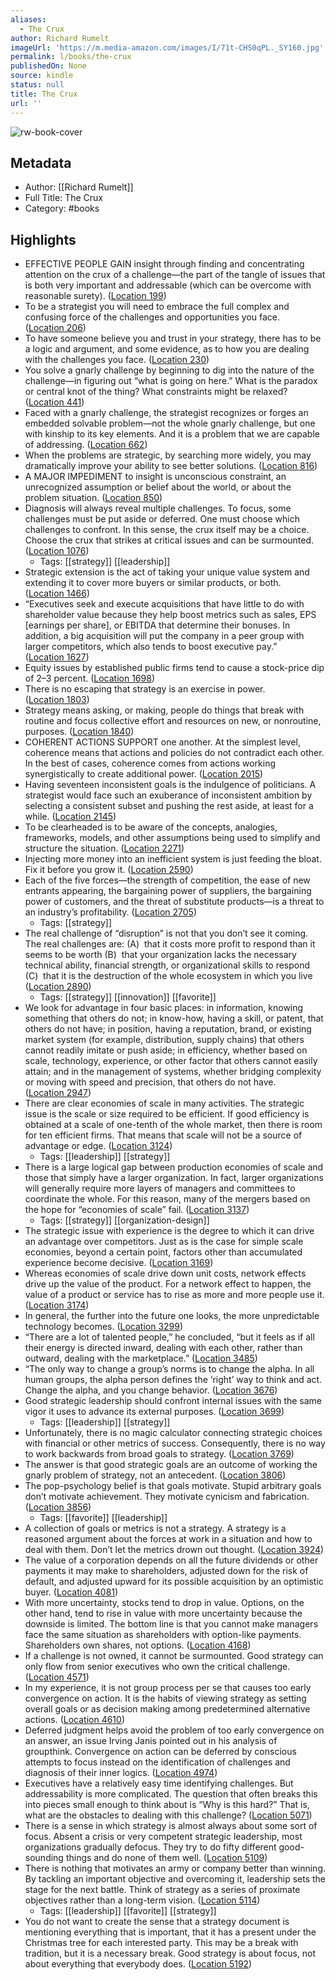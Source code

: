 ```yaml
---
aliases:
  - The Crux
author: Richard Rumelt
imageUrl: 'https://m.media-amazon.com/images/I/71t-CHS0qPL._SY160.jpg'
permalink: l/books/the-crux
publishedOn: None
source: kindle
status: null
title: The Crux
url: ''
---
```

![rw-book-cover](https://m.media-amazon.com/images/I/71t-CHS0qPL._SY160.jpg)

## Metadata

- Author: [[Richard Rumelt]]
- Full Title: The Crux
- Category: #books

## Highlights

- EFFECTIVE PEOPLE GAIN insight through finding and concentrating attention on the crux of a challenge—the part of the tangle of issues that is both very important and addressable (which can be overcome with reasonable surety). ([Location 199](https://readwise.io/to_kindle?action=open&asin=B09DQXXHWB&location=199))
- To be a strategist you will need to embrace the full complex and confusing force of the challenges and opportunities you face. ([Location 206](https://readwise.io/to_kindle?action=open&asin=B09DQXXHWB&location=206))
- To have someone believe you and trust in your strategy, there has to be a logic and argument, and some evidence, as to how you are dealing with the challenges you face. ([Location 230](https://readwise.io/to_kindle?action=open&asin=B09DQXXHWB&location=230))
- You solve a gnarly challenge by beginning to dig into the nature of the challenge—in figuring out “what is going on here.” What is the paradox or central knot of the thing? What constraints might be relaxed? ([Location 441](https://readwise.io/to_kindle?action=open&asin=B09DQXXHWB&location=441))
- Faced with a gnarly challenge, the strategist recognizes or forges an embedded solvable problem—not the whole gnarly challenge, but one with kinship to its key elements. And it is a problem that we are capable of addressing. ([Location 662](https://readwise.io/to_kindle?action=open&asin=B09DQXXHWB&location=662))
- When the problems are strategic, by searching more widely, you may dramatically improve your ability to see better solutions. ([Location 816](https://readwise.io/to_kindle?action=open&asin=B09DQXXHWB&location=816))
- A MAJOR IMPEDIMENT to insight is unconscious constraint, an unrecognized assumption or belief about the world, or about the problem situation. ([Location 850](https://readwise.io/to_kindle?action=open&asin=B09DQXXHWB&location=850))
- Diagnosis will always reveal multiple challenges. To focus, some challenges must be put aside or deferred. One must choose which challenges to confront. In this sense, the crux itself may be a choice. Choose the crux that strikes at critical issues and can be surmounted. ([Location 1076](https://readwise.io/to_kindle?action=open&asin=B09DQXXHWB&location=1076))
    - Tags: [[strategy]] [[leadership]]
- Strategic extension is the act of taking your unique value system and extending it to cover more buyers or similar products, or both. ([Location 1466](https://readwise.io/to_kindle?action=open&asin=B09DQXXHWB&location=1466))
- “Executives seek and execute acquisitions that have little to do with shareholder value because they help boost metrics such as sales, EPS [earnings per share], or EBITDA that determine their bonuses. In addition, a big acquisition will put the company in a peer group with larger competitors, which also tends to boost executive pay.” ([Location 1627](https://readwise.io/to_kindle?action=open&asin=B09DQXXHWB&location=1627))
- Equity issues by established public firms tend to cause a stock-price dip of 2–3 percent. ([Location 1698](https://readwise.io/to_kindle?action=open&asin=B09DQXXHWB&location=1698))
- There is no escaping that strategy is an exercise in power. ([Location 1803](https://readwise.io/to_kindle?action=open&asin=B09DQXXHWB&location=1803))
- Strategy means asking, or making, people do things that break with routine and focus collective effort and resources on new, or nonroutine, purposes. ([Location 1840](https://readwise.io/to_kindle?action=open&asin=B09DQXXHWB&location=1840))
- COHERENT ACTIONS SUPPORT one another. At the simplest level, coherence means that actions and policies do not contradict each other. In the best of cases, coherence comes from actions working synergistically to create additional power. ([Location 2015](https://readwise.io/to_kindle?action=open&asin=B09DQXXHWB&location=2015))
- Having seventeen inconsistent goals is the indulgence of politicians. A strategist would face such an exuberance of inconsistent ambition by selecting a consistent subset and pushing the rest aside, at least for a while. ([Location 2145](https://readwise.io/to_kindle?action=open&asin=B09DQXXHWB&location=2145))
- To be clearheaded is to be aware of the concepts, analogies, frameworks, models, and other assumptions being used to simplify and structure the situation. ([Location 2271](https://readwise.io/to_kindle?action=open&asin=B09DQXXHWB&location=2271))
- Injecting more money into an inefficient system is just feeding the bloat. Fix it before you grow it. ([Location 2590](https://readwise.io/to_kindle?action=open&asin=B09DQXXHWB&location=2590))
- Each of the five forces—the strength of competition, the ease of new entrants appearing, the bargaining power of suppliers, the bargaining power of customers, and the threat of substitute products—is a threat to an industry’s profitability. ([Location 2705](https://readwise.io/to_kindle?action=open&asin=B09DQXXHWB&location=2705))
    - Tags: [[strategy]]
- The real challenge of “disruption” is not that you don’t see it coming. The real challenges are: (A)  that it costs more profit to respond than it seems to be worth (B)  that your organization lacks the necessary technical ability, financial strength, or organizational skills to respond (C)  that it is the destruction of the whole ecosystem in which you live ([Location 2890](https://readwise.io/to_kindle?action=open&asin=B09DQXXHWB&location=2890))
    - Tags: [[strategy]] [[innovation]] [[favorite]]
- We look for advantage in four basic places: in information, knowing something that others do not; in know-how, having a skill, or patent, that others do not have; in position, having a reputation, brand, or existing market system (for example, distribution, supply chains) that others cannot readily imitate or push aside; in efficiency, whether based on scale, technology, experience, or other factor that others cannot easily attain; and in the management of systems, whether bridging complexity or moving with speed and precision, that others do not have. ([Location 2947](https://readwise.io/to_kindle?action=open&asin=B09DQXXHWB&location=2947))
- There are clear economies of scale in many activities. The strategic issue is the scale or size required to be efficient. If good efficiency is obtained at a scale of one-tenth of the whole market, then there is room for ten efficient firms. That means that scale will not be a source of advantage or edge. ([Location 3124](https://readwise.io/to_kindle?action=open&asin=B09DQXXHWB&location=3124))
    - Tags: [[leadership]] [[strategy]]
- There is a large logical gap between production economies of scale and those that simply have a larger organization. In fact, larger organizations will generally require more layers of managers and committees to coordinate the whole. For this reason, many of the mergers based on the hope for “economies of scale” fail. ([Location 3137](https://readwise.io/to_kindle?action=open&asin=B09DQXXHWB&location=3137))
    - Tags: [[strategy]] [[organization-design]]
- The strategic issue with experience is the degree to which it can drive an advantage over competitors. Just as is the case for simple scale economies, beyond a certain point, factors other than accumulated experience become decisive. ([Location 3169](https://readwise.io/to_kindle?action=open&asin=B09DQXXHWB&location=3169))
- Whereas economies of scale drive down unit costs, network effects drive up the value of the product. For a network effect to happen, the value of a product or service has to rise as more and more people use it. ([Location 3174](https://readwise.io/to_kindle?action=open&asin=B09DQXXHWB&location=3174))
- In general, the further into the future one looks, the more unpredictable technology becomes. ([Location 3299](https://readwise.io/to_kindle?action=open&asin=B09DQXXHWB&location=3299))
- “There are a lot of talented people,” he concluded, “but it feels as if all their energy is directed inward, dealing with each other, rather than outward, dealing with the marketplace.” ([Location 3485](https://readwise.io/to_kindle?action=open&asin=B09DQXXHWB&location=3485))
- “The only way to change a group’s norms is to change the alpha. In all human groups, the alpha person defines the ‘right’ way to think and act. Change the alpha, and you change behavior. ([Location 3676](https://readwise.io/to_kindle?action=open&asin=B09DQXXHWB&location=3676))
- Good strategic leadership should confront internal issues with the same vigor it uses to advance its external purposes. ([Location 3699](https://readwise.io/to_kindle?action=open&asin=B09DQXXHWB&location=3699))
    - Tags: [[leadership]] [[strategy]]
- Unfortunately, there is no magic calculator connecting strategic choices with financial or other metrics of success. Consequently, there is no way to work backwards from broad goals to strategy. ([Location 3769](https://readwise.io/to_kindle?action=open&asin=B09DQXXHWB&location=3769))
- The answer is that good strategic goals are an outcome of working the gnarly problem of strategy, not an antecedent. ([Location 3806](https://readwise.io/to_kindle?action=open&asin=B09DQXXHWB&location=3806))
- The pop-psychology belief is that goals motivate. Stupid arbitrary goals don’t motivate achievement. They motivate cynicism and fabrication. ([Location 3856](https://readwise.io/to_kindle?action=open&asin=B09DQXXHWB&location=3856))
    - Tags: [[favorite]] [[leadership]]
- A collection of goals or metrics is not a strategy. A strategy is a reasoned argument about the forces at work in a situation and how to deal with them. Don’t let the metrics drown out thought. ([Location 3924](https://readwise.io/to_kindle?action=open&asin=B09DQXXHWB&location=3924))
- The value of a corporation depends on all the future dividends or other payments it may make to shareholders, adjusted down for the risk of default, and adjusted upward for its possible acquisition by an optimistic buyer. ([Location 4081](https://readwise.io/to_kindle?action=open&asin=B09DQXXHWB&location=4081))
- With more uncertainty, stocks tend to drop in value. Options, on the other hand, tend to rise in value with more uncertainty because the downside is limited. The bottom line is that you cannot make managers face the same situation as shareholders with option-like payments. Shareholders own shares, not options. ([Location 4168](https://readwise.io/to_kindle?action=open&asin=B09DQXXHWB&location=4168))
- If a challenge is not owned, it cannot be surmounted. Good strategy can only flow from senior executives who own the critical challenge. ([Location 4571](https://readwise.io/to_kindle?action=open&asin=B09DQXXHWB&location=4571))
- In my experience, it is not group process per se that causes too early convergence on action. It is the habits of viewing strategy as setting overall goals or as decision making among predetermined alternative actions. ([Location 4610](https://readwise.io/to_kindle?action=open&asin=B09DQXXHWB&location=4610))
- Deferred judgment helps avoid the problem of too early convergence on an answer, an issue Irving Janis pointed out in his analysis of groupthink. Convergence on action can be deferred by conscious attempts to focus instead on the identification of challenges and diagnosis of their inner logics. ([Location 4974](https://readwise.io/to_kindle?action=open&asin=B09DQXXHWB&location=4974))
- Executives have a relatively easy time identifying challenges. But addressability is more complicated. The question that often breaks this into pieces small enough to think about is “Why is this hard?” That is, what are the obstacles to dealing with this challenge? ([Location 5071](https://readwise.io/to_kindle?action=open&asin=B09DQXXHWB&location=5071))
- There is a sense in which strategy is almost always about some sort of focus. Absent a crisis or very competent strategic leadership, most organizations gradually defocus. They try to do fifty different good-sounding things and do none of them well. ([Location 5109](https://readwise.io/to_kindle?action=open&asin=B09DQXXHWB&location=5109))
- There is nothing that motivates an army or company better than winning. By tackling an important objective and overcoming it, leadership sets the stage for the next battle. Think of strategy as a series of proximate objectives rather than a long-term vision. ([Location 5114](https://readwise.io/to_kindle?action=open&asin=B09DQXXHWB&location=5114))
    - Tags: [[leadership]] [[favorite]] [[strategy]]
- You do not want to create the sense that a strategy document is mentioning everything that is important, that it has a present under the Christmas tree for each interested party. This may be a break with tradition, but it is a necessary break. Good strategy is about focus, not about everything that everybody does. ([Location 5192](https://readwise.io/to_kindle?action=open&asin=B09DQXXHWB&location=5192))
